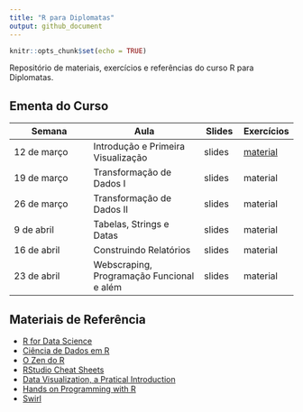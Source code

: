 ```yaml
---
title: "R para Diplomatas"
output: github_document
---
```


```r
knitr::opts_chunk$set(echo = TRUE)
```

Repositório de materiais, exercícios e referências do curso R para Diplomatas.

## Ementa do Curso 

|Semana | Aula | Slides | Exercícios |
|--------|-----------|----|----|
| 12 de março | Introdução e Primeira Visualização |  slides | [material](https://github.com/fernandobastosneto/rparadiplomatas_aula1/archive/master.zip) |
| 19 de março | Transformação de Dados I | slides | material |
| 26 de março | Transformação de Dados II | slides | material |
| 9 de abril  | Tabelas, Strings e Datas | slides | material |
| 16 de abril | Construindo Relatórios | slides | material |
| 23 de abril | Webscraping, Programação Funcional e além | slides | material |

## Materiais de Referência

- [R for Data Science](https://r4ds.had.co.nz/)
- [Ciência de Dados em R](https://livro.curso-r.com/)
- [O Zen do R](https://curso-r.github.io/zen-do-r/index.html)
- [RStudio Cheat Sheets](https://rstudio.com/resources/cheatsheets/)
- [Data Visualization, a Pratical Introduction](https://socviz.co/)
- [Hands on Programming with R](https://rstudio-education.github.io/hopr/)
- [Swirl](https://swirlstats.com/students.html)

